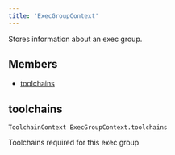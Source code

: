 ```yaml
---
title: 'ExecGroupContext'
---
```




Stores information about an exec group.

## Members

- [toolchains](#toolchains)

## toolchains

```
ToolchainContext ExecGroupContext.toolchains
```

 Toolchains required for this exec group

